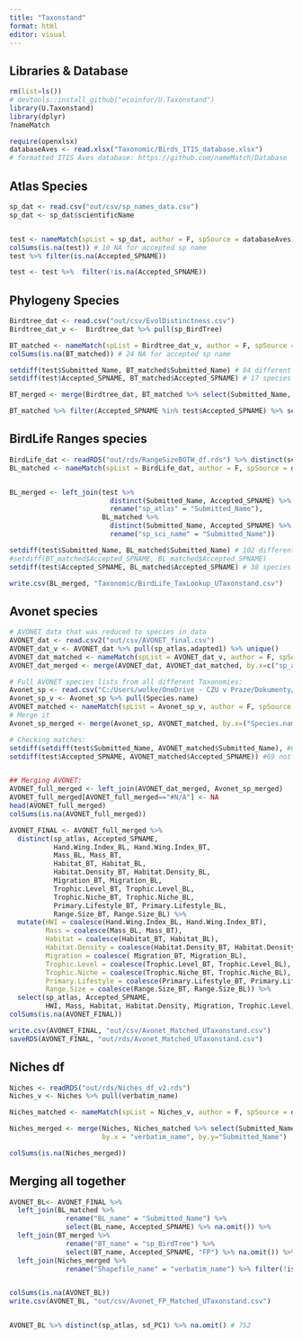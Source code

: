 ```yaml
---
title: "Taxonstand"
format: html
editor: visual
---
```


## Libraries & Database

```r
rm(list=ls())
# devtools::install_github("ecoinfor/U.Taxonstand")
library(U.Taxonstand)
library(dplyr)
?nameMatch

require(openxlsx)
databaseAves <- read.xlsx("Taxonomic/Birds_ITIS_database.xlsx") 
# formatted ITIS Aves database: https://github.com/nameMatch/Database


```

## Atlas Species

```r

sp_dat <- read.csv("out/csv/sp_names_data.csv")
sp_dat <- sp_dat$scientificName


test <- nameMatch(spList = sp_dat, author = F, spSource = databaseAves) 
colSums(is.na(test)) # 10 NA for accepted sp name
test %>% filter(is.na(Accepted_SPNAME))

test <- test %>%  filter(!is.na(Accepted_SPNAME))

```

## Phylogeny Species

```r
Birdtree_dat <- read.csv("out/csv/EvolDistinctness.csv") 
Birdtree_dat_v <-  Birdtree_dat %>% pull(sp_BirdTree) 

BT_matched <- nameMatch(spList = Birdtree_dat_v, author = F, spSource = databaseAves)
colSums(is.na(BT_matched)) # 24 NA for accepted sp name

setdiff(test$Submitted_Name, BT_matched$Submitted_Name) # 84 different
setdiff(test$Accepted_SPNAME, BT_matched$Accepted_SPNAME) # 17 species not matched !! only!! 

BT_merged <- merge(Birdtree_dat, BT_matched %>% select(Submitted_Name, Accepted_SPNAME), by.x = "sp_BirdTree", by.y = "Submitted_Name" )

BT_matched %>% filter(Accepted_SPNAME %in% test$Accepted_SPNAME) %>% select(Submitted_Name, Accepted_SPNAME) %>% filter(is.na(Accepted_SPNAME))


```

## BirdLife Ranges species

```r

BirdLife_dat <- readRDS("out/rds/RangeSizeBOTW_df.rds") %>% distinct(sci_name) %>% pull(sci_name) 
BL_matched <- nameMatch(spList = BirdLife_dat, author = F, spSource = databaseAves)


BL_merged <- left_join(test %>%
                         distinct(Submitted_Name, Accepted_SPNAME) %>% 
                         rename("sp_atlas" = "Submitted_Name"), 
                       BL_matched %>%
                         distinct(Submitted_Name, Accepted_SPNAME) %>% 
                         rename("sp_sci_name" = "Submitted_Name"))

setdiff(test$Submitted_Name, BL_matched$Submitted_Name) # 102 different
#setdiff(BT_matched$Accepted_SPNAME, BL_matched$Accepted_SPNAME)
setdiff(test$Accepted_SPNAME, BL_matched$Accepted_SPNAME) # 38 species different

write.csv(BL_merged, "Taxonomic/BirdLife_TaxLookup_UTaxonstand.csv")


```

## Avonet species

```r
# AVONET data that was reduced to species in data
AVONET_dat <- read.csv2("out/csv/AVONET_final.csv") 
AVONET_dat_v <- AVONET_dat %>% pull(sp_atlas.adapted1) %>% unique()
AVONET_dat_matched <- nameMatch(spList = AVONET_dat_v, author = F, spSource = databaseAves)
AVONET_dat_merged <- merge(AVONET_dat, AVONET_dat_matched, by.x=c("sp_atlas.adapted1"), by.y="Submitted_Name")

# Full AVONET species lists from all different Taxonomies:
Avonet_sp <- read.csv("C:/Users/wolke/OneDrive - CZU v Praze/Dokumenty/PhD_Projects/StaticPredictors/Data/AVONET/ELEData/TraitData/AVONET_Extant_Species_List.csv") 
Avonet_sp_v <- Avonet_sp %>% pull(Species.name)
AVONET_matched <- nameMatch(spList = Avonet_sp_v, author = F, spSource = databaseAves)
# Merge it
Avonet_sp_merged <- merge(Avonet_sp, AVONET_matched, by.x=("Species.name"), by.y=c("Submitted_Name"))

# Checking matches:
setdiff(setdiff(test$Submitted_Name, AVONET_matched$Submitted_Name), #89 not matched.
setdiff(test$Accepted_SPNAME, AVONET_matched$Accepted_SPNAME)) #69 not matched. hm.


## Merging AVONET:
AVONET_full_merged <- left_join(AVONET_dat_merged, Avonet_sp_merged)
AVONET_full_merged[AVONET_full_merged=="#N/A"] <- NA
head(AVONET_full_merged)
colSums(is.na(AVONET_full_merged))

AVONET_FINAL <- AVONET_full_merged %>% 
  distinct(sp_atlas, Accepted_SPNAME, 
           Hand.Wing.Index_BL, Hand.Wing.Index_BT, 
           Mass_BL, Mass_BT, 
           Habitat_BT, Habitat_BL,
           Habitat.Density_BT, Habitat.Density_BL,
           Migration_BT, Migration_BL,
           Trophic.Level_BT, Trophic.Level_BL,
           Trophic.Niche_BT, Trophic.Niche_BL,
           Primary.Lifestyle_BT, Primary.Lifestyle_BL,
           Range.Size_BT, Range.Size_BL) %>% 
  mutate(HWI = coalesce(Hand.Wing.Index_BL, Hand.Wing.Index_BT),
         Mass = coalesce(Mass_BL, Mass_BT),
         Habitat = coalesce(Habitat_BT, Habitat_BL),
         Habitat.Density = coalesce(Habitat.Density_BT, Habitat.Density_BL),
         Migration = coalesce( Migration_BT, Migration_BL),
         Trophic.Level = coalesce(Trophic.Level_BT, Trophic.Level_BL),
         Trophic.Niche = coalesce(Trophic.Niche_BT, Trophic.Niche_BL),
         Primary.Lifestyle = coalesce(Primary.Lifestyle_BT, Primary.Lifestyle_BL),
         Range.Size = coalesce(Range.Size_BT, Range.Size_BL)) %>%
  select(sp_atlas, Accepted_SPNAME,
         HWI, Mass, Habitat, Habitat.Density, Migration, Trophic.Level, Trophic.Niche, Primary.Lifestyle, Range.Size)
colSums(is.na(AVONET_FINAL))

write.csv(AVONET_FINAL, "out/csv/Avonet_Matched_UTaxonstand.csv")
saveRDS(AVONET_FINAL, "out/rds/Avonet_Matched_UTaxonstand.csv")
```

## Niches df

```r
Niches <- readRDS("out/rds/Niches_df_v2.rds")
Niches_v <- Niches %>% pull(verbatim_name)

Niches_matched <- nameMatch(spList = Niches_v, author = F, spSource = databaseAves)

Niches_merged <- merge(Niches, Niches_matched %>% select(Submitted_Name, Accepted_SPNAME),
                       by.x = "verbatim_name", by.y="Submitted_Name")

colSums(is.na(Niches_merged))
```

## Merging all together

```r
AVONET_BL<- AVONET_FINAL %>% 
  left_join(BL_matched %>% 
              rename("BL_name" = "Submitted_Name") %>%
              select(BL_name, Accepted_SPNAME) %>% na.omit()) %>%
  left_join(BT_merged %>%
              rename("BT_name" = "sp_BirdTree") %>%
              select(BT_name, Accepted_SPNAME, "FP") %>% na.omit()) %>%
  left_join(Niches_merged %>%
              rename("Shapefile_name" = "verbatim_name") %>% filter(!is.na(Accepted_SPNAME)))


colSums(is.na(AVONET_BL))
write.csv(AVONET_BL, "out/csv/Avonet_FP_Matched_UTaxonstand.csv")


AVONET_BL %>% distinct(sp_atlas, sd_PC1) %>% na.omit() # 752 
```
